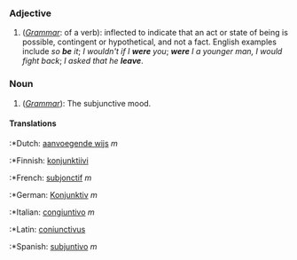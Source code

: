 ===Adjective===
#(''[[grammar|Grammar]]'': of a verb): inflected to indicate that an act or state of being is possible, contingent or hypothetical, and not a fact.  English examples include ''so '''be''' it''; ''I wouldn't if I '''were''' you''; '' '''were''' I a younger man, I would fight back''; ''I asked that he '''leave''' ''.

===Noun===
#(''[[grammar|Grammar]]''): The subjunctive mood.

====Translations====

:*Dutch: [[aanvoegende wijs]] ''m''
:*Finnish: [[konjunktiivi]] 
:*French: [[subjonctif]] ''m''
:*German: [[Konjunktiv]] ''m''
:*Italian: [[congiuntivo]] ''m''
:*Latin: [[coniunctivus]]
:*Spanish: [[subjuntivo]] ''m''